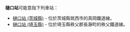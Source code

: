 {{NoteTA
|T=zh-hans:樋口站;zh-hk:樋口站;zh-tw:樋口車站;
|1=zh-hans:樋口站;zh-hk:樋口站;zh-tw:樋口車站;
}}
'''樋口站'''可能意指下列車站：

* [[樋口站_(茨城縣)|樋口站 (茨城縣)]] - 位於茨城縣筑西市的真岡鐵道線。
* [[樋口站_(埼玉縣)|樋口站 (埼玉縣)]] - 位於埼玉縣秩父郡長瀞町的秩父鐵道線。

{{disambig|Cat=三字車站名消歧義}}
